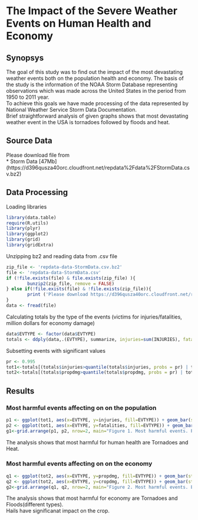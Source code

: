 The Impact of the Severe Weather Events on Human Health and Economy
======================
## Synopsys

The goal of this study was to find out the impact of the most devastating weather events both on the population health and economy. The basis of the study is the information of the NOAA Storm Database representing observations which was made across the United States in the period from 1950 to 2011 year.  
To achieve this goals we have made processing of the data represented by National Weather Service Storm Data Documentation.    
Brief straightforward analysis of given graphs shows that most devastating weather event in the USA is tornadoes followed by floods and heat.  


## Source Data 

Please download file from  
* Storm Data [47Mb] (https://d396qusza40orc.cloudfront.net/repdata%2Fdata%2FStormData.csv.bz2)

## Data Processing
Loading libraries
```r
library(data.table)
require(R.utils)
library(plyr)
library(ggplot2)
library(grid)
library(gridExtra)
```
Unzipping bz2 and reading data from .csv file
```r
zip_file <- 'repdata-data-StormData.csv.bz2'
file <- 'repdata-data-StormData.csv'
if (!file.exists(file) & file.exists(zip_file) ){
        bunzip2(zip_file, remove = FALSE)
} else if(!file.exists(file) & !file.exists(zip_file)){
        print ('Please download https://d396qusza40orc.cloudfront.net/repdata%2Fdata%2FStormData.csv.bz2 file to source directory')
}
data <- fread(file)
```
Calculating totals by the type of the events (victims for injuries/fatalities, million dollars for economy damage)
```r
data$EVTYPE <- factor(data$EVTYPE)
totals <- ddply(data,.(EVTYPE), summarize, injuries=sum(INJURIES), fatalities=sum(FATALITIES), propdmg=sum(PROPDMG)/1000000, cropdmg=sum(CROPDMG)/1000000)
```
Subsetting events with significant values
```r
pr <- 0.995
tot1<-totals[(totals$injuries>quantile(totals$injuries, probs = pr) | totals$fatalities>quantile(totals$fatalities, probs = pr)),] # Filtering the most harmful events
tot2<-totals[(totals$propdmg>quantile(totals$propdmg, probs = pr) | totals$cropdmg>quantile(totals$cropdmg, probs = pr) ),] # Filtering the most devastating events
```

## Results
### Most harmful events affecting on on the population
```r
p1 <- ggplot(tot1, aes(x=EVTYPE, y=injuries, fill=EVTYPE)) + geom_bar(stat="identity") + theme(axis.ticks = element_blank(), axis.text.x = element_blank(), axis.title.x = element_text(size=11), axis.title.y = element_text(size=11)) + xlab('Event Type')
p2 <- ggplot(tot1, aes(x=EVTYPE, y=fatalities, fill=EVTYPE)) + geom_bar(stat="identity") + theme(axis.ticks = element_blank(), axis.text.x = element_blank(), axis.title.x = element_text(size=11), axis.title.y = element_text(size=11)) + xlab('Event Type')
g1<-grid.arrange(p1, p2, nrow=2, main="Figure 1. Most harmful events. Population")
```
  
The analysis shows that most harmful for human health are Tornadoes and Heat. 

### Most harmful events affecting on on the economy 
```r
q1 <- ggplot(tot2, aes(x=EVTYPE, y=propdmg, fill=EVTYPE)) + geom_bar(stat="identity") + theme(axis.ticks = element_blank(), axis.text.x = element_blank(), axis.title.x = element_text(size=11), axis.title.y = element_text(size=11)) + xlab('Event Type') + ylab('Property Damage, Mil USD')
q2 <- ggplot(tot2, aes(x=EVTYPE, y=cropdmg, fill=EVTYPE)) + geom_bar(stat="identity") + theme(axis.ticks = element_blank(), axis.text.x = element_blank(), axis.title.x = element_text(size=11), axis.title.y = element_text(size=11)) + xlab('Event Type') + ylab('Crop Damage, Mil USD')
g2<-grid.arrange(q1, q2, nrow=2, main="Figure 2. Most harmful events. Economy")
```
  
The analysis shows that most harmful for economy are Tornadoes and Floods(different types).   
Hails have significanat impact on the crop.
